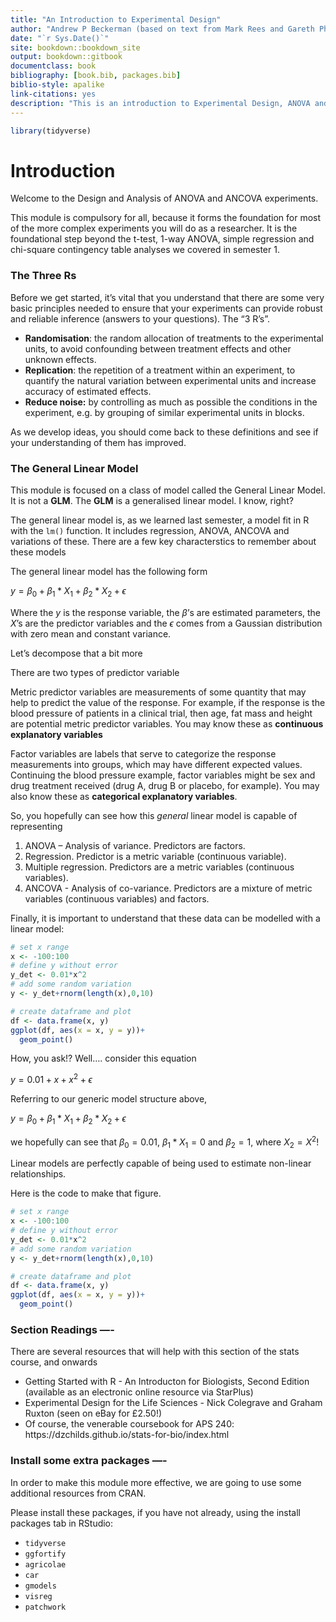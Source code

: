 ```yaml
--- 
title: "An Introduction to Experimental Design"
author: "Andrew P Beckerman (based on text from Mark Rees and Gareth Phoenix)"
date: "`r Sys.Date()`"
site: bookdown::bookdown_site
output: bookdown::gitbook
documentclass: book
bibliography: [book.bib, packages.bib]
biblio-style: apalike
link-citations: yes
description: "This is an introduction to Experimental Design, ANOVA and ANCOVA analyses."
---
```


```r
library(tidyverse)
```

# Introduction

Welcome to the Design and Analysis of ANOVA and ANCOVA experiments.

This module is compulsory for all, because it forms the foundation for most of the more complex experiments you will do as a researcher.  It is the foundational step beyond the t-test, 1-way ANOVA, simple regression and chi-square contingency table analyses we covered in semester 1.

### The Three Rs

Before we get started, it's vital that you understand that there are some very basic principles needed to ensure that your experiments can provide robust and reliable inference (answers to your questions).  The “3 R’s”. 

- **Randomisation**: the random allocation of treatments to the experimental units, to avoid confounding between treatment effects and other unknown effects.
- **Replication**: the repetition of a treatment within an experiment, to quantify the natural variation between experimental units and increase accuracy of estimated effects.
- **Reduce noise:** by controlling as much as possible the conditions in the experiment, e.g. by grouping of similar experimental units in blocks.

As we develop ideas, you should come back to these definitions and see if your understanding of them has improved.

### The General Linear Model

This module is focused on a class of model called the General Linear Model.  It is not a **GLM**.  The **GLM** is a generalised linear model.  I know, right?

The general linear model is, as we learned last semester, a model fit in R with the `lm()` function.  It includes regression, ANOVA, ANCOVA and variations of these.  There are a few key characterstics to remember about these models

The general linear model has the following form

$y = \beta_{0}+\beta_{1}*X_{1}+\beta_{2}*X_{2}+\epsilon$

Where the $y$ is the response variable, the $\beta$'s are estimated parameters, the $X$'s are the predictor variables and the $\epsilon$ comes from a Gaussian distribution with zero mean and constant variance.

Let's decompose that a bit more

There are two types of predictor variable

Metric predictor variables are measurements of some quantity that may help to predict the value of the response. For example, if the response is the blood pressure of patients in a clinical trial, then age, fat mass and height are potential metric predictor variables.  You may know these as **continuous explanatory variables**

Factor variables are labels that serve to categorize the response measurements into groups, which may have different expected values. Continuing the blood pressure example, factor variables might be sex and drug treatment received (drug A, drug B or placebo, for example).  You may also know these as **categorical explanatory variables**.

So, you hopefully can see how this _general_ linear model is capable of representing

1. ANOVA – Analysis of variance. Predictors are factors.
2. Regression. Predictor is a metric variable (continuous variable).                  
3. Multiple regression. Predictors are a metric variables (continuous variables). 
4. ANCOVA - Analysis of co-variance. Predictors are a mixture of metric variables (continuous variables) and factors.

Finally, it is important to understand that these data can be modelled with a linear model:

```r
# set x range
x <- -100:100
# define y without error
y_det <- 0.01*x^2
# add some random variation
y <- y_det+rnorm(length(x),0,10)

# create dataframe and plot
df <- data.frame(x, y)
ggplot(df, aes(x = x, y = y))+
  geom_point()
```

How, you ask!?  Well.... consider this equation

$y = 0.01 + x + x^{2} + \epsilon$

Referring to our generic model structure above, 

$y = \beta_{0}+\beta_{1}*X_{1}+\beta_{2}*X_{2}+\epsilon$

we hopefully can see that $\beta_{0} = 0.01$, $\beta_{1}*X_{1} = 0$ and $\beta_{2} = 1$, where $X_{2} = X^{2}$!

Linear models are perfectly capable of being used to estimate non-linear relationships.

Here is the code to make that figure.

```r
# set x range
x <- -100:100
# define y without error
y_det <- 0.01*x^2
# add some random variation
y <- y_det+rnorm(length(x),0,10)

# create dataframe and plot
df <- data.frame(x, y)
ggplot(df, aes(x = x, y = y))+
  geom_point()
```


### Section Readings ----

There are several resources that will help with this section of the stats course, and onwards

- Getting Started with R - An Introducton for Biologists, Second Edition (available as an electronic online resource via StarPlus)
- Experimental Design for the Life Sciences - Nick Colegrave and Graham Ruxton (seen on eBay for £2.50!)
- Of course, the venerable coursebook for APS 240: https://dzchilds.github.io/stats-for-bio/index.html

### Install some extra packages ----

In order to make this module more effective, we are going to use some additional resources from CRAN.

Please install these packages, if you have not already, using the install packages tab in RStudio:

- `tidyverse`
- `ggfortify`
- `agricolae`
- `car`
- `gmodels`
- `visreg`
- `patchwork`